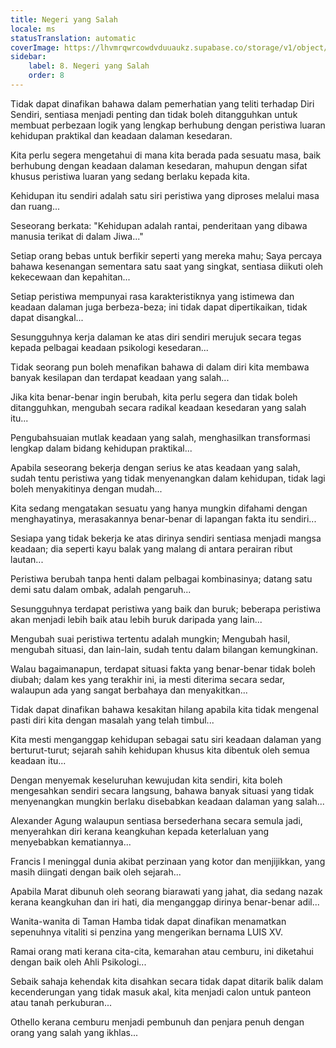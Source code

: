 ```yaml
---
title: Negeri yang Salah
locale: ms
statusTranslation: automatic
coverImage: https://lhvmrqwrcowdvduuaukz.supabase.co/storage/v1/object/public/strapi-uploads/small_cover-tratado-de-psicologia-revolucionaria.webp-5e15e1cec4e0ebebcde5d7fc7565d8fd.webp
sidebar:
    label: 8. Negeri yang Salah
    order: 8
---
```

Tidak dapat dinafikan bahawa dalam pemerhatian yang teliti terhadap Diri Sendiri, sentiasa menjadi penting dan tidak boleh ditangguhkan untuk membuat perbezaan logik yang lengkap berhubung dengan peristiwa luaran kehidupan praktikal dan keadaan dalaman kesedaran.

Kita perlu segera mengetahui di mana kita berada pada sesuatu masa, baik berhubung dengan keadaan dalaman kesedaran, mahupun dengan sifat khusus peristiwa luaran yang sedang berlaku kepada kita.

Kehidupan itu sendiri adalah satu siri peristiwa yang diproses melalui masa dan ruang...

Seseorang berkata: "Kehidupan adalah rantai, penderitaan yang dibawa manusia terikat di dalam Jiwa..."

Setiap orang bebas untuk berfikir seperti yang mereka mahu; Saya percaya bahawa kesenangan sementara satu saat yang singkat, sentiasa diikuti oleh kekecewaan dan kepahitan...

Setiap peristiwa mempunyai rasa karakteristiknya yang istimewa dan keadaan dalaman juga berbeza-beza; ini tidak dapat dipertikaikan, tidak dapat disangkal...

Sesungguhnya kerja dalaman ke atas diri sendiri merujuk secara tegas kepada pelbagai keadaan psikologi kesedaran...

Tidak seorang pun boleh menafikan bahawa di dalam diri kita membawa banyak kesilapan dan terdapat keadaan yang salah...

Jika kita benar-benar ingin berubah, kita perlu segera dan tidak boleh ditangguhkan, mengubah secara radikal keadaan kesedaran yang salah itu...

Pengubahsuaian mutlak keadaan yang salah, menghasilkan transformasi lengkap dalam bidang kehidupan praktikal...

Apabila seseorang bekerja dengan serius ke atas keadaan yang salah, sudah tentu peristiwa yang tidak menyenangkan dalam kehidupan, tidak lagi boleh menyakitinya dengan mudah...

Kita sedang mengatakan sesuatu yang hanya mungkin difahami dengan menghayatinya, merasakannya benar-benar di lapangan fakta itu sendiri...

Sesiapa yang tidak bekerja ke atas dirinya sendiri sentiasa menjadi mangsa keadaan; dia seperti kayu balak yang malang di antara perairan ribut lautan...

Peristiwa berubah tanpa henti dalam pelbagai kombinasinya; datang satu demi satu dalam ombak, adalah pengaruh...

Sesungguhnya terdapat peristiwa yang baik dan buruk; beberapa peristiwa akan menjadi lebih baik atau lebih buruk daripada yang lain...

Mengubah suai peristiwa tertentu adalah mungkin; Mengubah hasil, mengubah situasi, dan lain-lain, sudah tentu dalam bilangan kemungkinan.

Walau bagaimanapun, terdapat situasi fakta yang benar-benar tidak boleh diubah; dalam kes yang terakhir ini, ia mesti diterima secara sedar, walaupun ada yang sangat berbahaya dan menyakitkan...

Tidak dapat dinafikan bahawa kesakitan hilang apabila kita tidak mengenal pasti diri kita dengan masalah yang telah timbul...

Kita mesti menganggap kehidupan sebagai satu siri keadaan dalaman yang berturut-turut; sejarah sahih kehidupan khusus kita dibentuk oleh semua keadaan itu...

Dengan menyemak keseluruhan kewujudan kita sendiri, kita boleh mengesahkan sendiri secara langsung, bahawa banyak situasi yang tidak menyenangkan mungkin berlaku disebabkan keadaan dalaman yang salah...

Alexander Agung walaupun sentiasa bersederhana secara semula jadi, menyerahkan diri kerana keangkuhan kepada keterlaluan yang menyebabkan kematiannya...

Francis I meninggal dunia akibat perzinaan yang kotor dan menjijikkan, yang masih diingati dengan baik oleh sejarah...

Apabila Marat dibunuh oleh seorang biarawati yang jahat, dia sedang nazak kerana keangkuhan dan iri hati, dia menganggap dirinya benar-benar adil...

Wanita-wanita di Taman Hamba tidak dapat dinafikan menamatkan sepenuhnya vitaliti si penzina yang mengerikan bernama LUIS XV.

Ramai orang mati kerana cita-cita, kemarahan atau cemburu, ini diketahui dengan baik oleh Ahli Psikologi...

Sebaik sahaja kehendak kita disahkan secara tidak dapat ditarik balik dalam kecenderungan yang tidak masuk akal, kita menjadi calon untuk panteon atau tanah perkuburan...

Othello kerana cemburu menjadi pembunuh dan penjara penuh dengan orang yang salah yang ikhlas...

